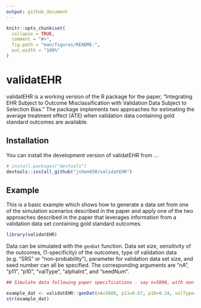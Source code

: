 ```yaml
---
output: github_document
---
```

<!-- README.md is generated from README.Rmd. Please edit that file -->

```r
knitr::opts_chunk$set(
  collapse = TRUE,
  comment = "#>",
  fig.path = "man/figures/README-",
  out.width = "100%"
)
```


# validatEHR

validatEHR is a working version of the R package for the paper, "Integrating EHR Subject to Outcome Misclassification with Validation Data Subject to Selection Bias." The package implements two approaches for estimating the average treatment effect (ATE) when validation data containing gold standard outcomes are available.

## Installation

You can install the development version of validatEHR from ...

``` r
# install.packages("devtools")
devtools::install_github("jshen650/validatEHR")
```

## Example
This is a basic example which shows how to generate a data set from one of the simulation scenarios described in the paper and apply one of the two approaches described in the paper that leverages information from a validation data set containing gold standard outcomes.

```r
library(validatEHR)
```

Data can be simulated with the `genDat` function. Data set size, sensitivity of the outcomes, (1-specificity) of the outcomes, type of validation data (e.g. "SRS" or "non-probability"), parameter for validation data set size, and seed number can all be specified. The corresponding arguments are "nA", "p11", "p10", "valType", "alphaInt", and "seedNum".

```r
## Simulate data following paper specifications - say n=5000, with non-probability validation sample of size nV~850

example_dat <- validatEHR::genDat(nA=5000, p11=0.67, p10=0.24, valType="non-probability", seedNum=215)
str(example_dat)
```


